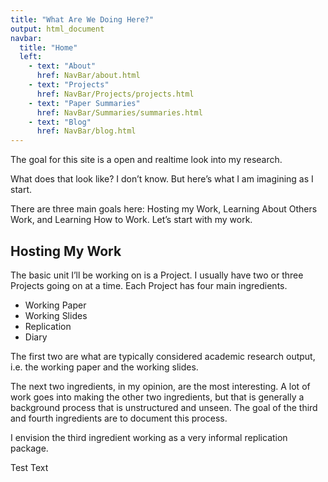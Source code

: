 ```yaml
---
title: "What Are We Doing Here?"
output: html_document
navbar:
  title: "Home"
  left:
    - text: "About"
      href: NavBar/about.html
    - text: "Projects"
      href: NavBar/Projects/projects.html
    - text: "Paper Summaries"
      href: NavBar/Summaries/summaries.html
    - text: "Blog"
      href: NavBar/blog.html
---
```


The goal for this site is a open and realtime look into my research.

What does that look like? I don't know. But here's what I am imagining as I start.

There are three main goals here: Hosting my Work, Learning About Others Work, and Learning How to Work. Let's start with my work.

## Hosting My Work

The basic unit I'll be working on is a Project. I usually have two or three Projects going on at a time. Each Project has four main ingredients.

- Working Paper
- Working Slides
- Replication
- Diary

The first two are what are typically considered academic research output, i.e. the working paper and the working slides.

The next two ingredients, in my opinion, are the most interesting. A lot of work goes into making the other two ingredients, but that is generally a background process that is unstructured and unseen. The goal of the third and fourth ingredients are to document this process. 

I envision the third ingredient working as a very informal replication package. 


Test Text
